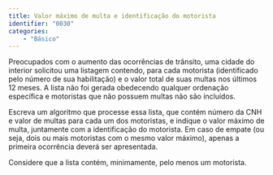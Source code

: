 ```yaml
---
title: Valor máximo de multa e identificação do motorista
identifier: "0030"
categories:
    - "Básico"
---
```

::: {#exr-0030}
Preocupados com o aumento das ocorrências de trânsito, uma cidade do interior solicitou uma listagem contendo, para cada motorista (identificado pelo número de sua habilitação) e o valor total de suas multas nos últimos 12\ meses. A lista não foi gerada obedecendo qualquer ordenação específica e motoristas que não possuem multas não são incluídos.

Escreva um algoritmo que processe essa lista, que contém número da CNH e valor de multas para cada um dos motoristas, e indique o valor máximo de multa, juntamente com a identificação do motorista. Em caso de empate (ou seja, dois ou mais motoristas com o mesmo valor máximo), apenas a primeira ocorrência deverá ser apresentada.

Considere que a lista contém, minimamente, pelo menos um motorista.

<!-- @sol-0030 -->
:::